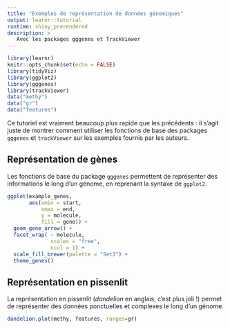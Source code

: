 ```yaml
---
title: "Exemples de représentation de données génomiques"
output: learnr::tutorial
runtime: shiny_prerendered
description: >
   Avec les packages gggenes et TrackViewer
---
```


```r
library(learnr)
knitr::opts_chunk$set(echo = FALSE)
library(tidyViz)
library(ggplot2)
library(gggenes)
library(trackViewer)
data("methy")
data("gr")
data("features")
```

Ce tutoriel est vraiment beaucoup plus rapide que les précédents : il s'agit juste de montrer comment utiliser les fonctions de base des packages `gggenes` et `trackViewer` sur les exemples fournis par les auteurs.

## Représentation de gènes

Les fonctions de base du package `gggenes` permettent de représenter des informations le long d'un génome, en reprenant la syntaxe de `ggplot2`. 


```r
ggplot(example_genes,
       aes(xmin = start,
           xmax = end,
           y = molecule,
           fill = gene)) +
  geom_gene_arrow() +
  facet_wrap( ~ molecule, 
              scales = "free", 
              ncol = 1) +
  scale_fill_brewer(palette = "Set3") +
  theme_genes()
```




## Représentation en pissenlit

La représentation en pissenlit (*dandelion* en anglais, c'est plus joli !) permet de représenter des données ponctuelles et complexes le long d'un génome.

```r
dandelion.plot(methy, features, ranges=gr)
```


